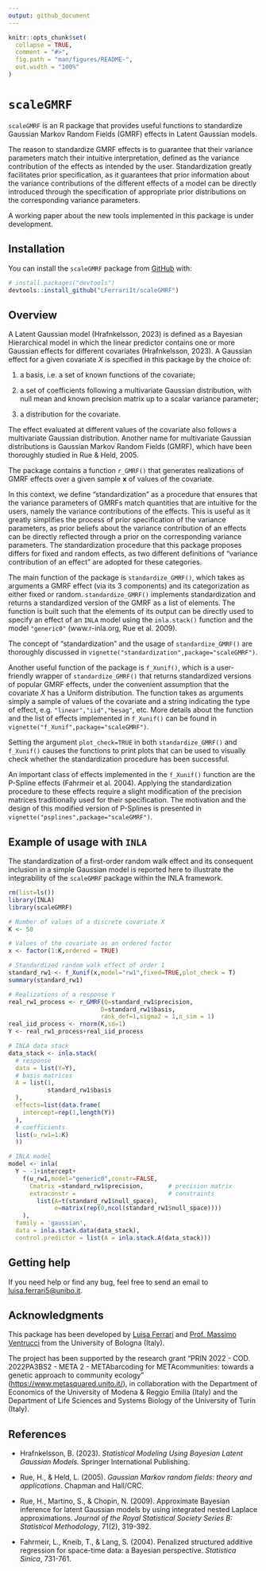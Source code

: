 ```yaml
---
output: github_document
---
```


<!-- README.md is generated from README.Rmd. Please edit that file -->

```r
knitr::opts_chunk$set(
  collapse = TRUE,
  comment = "#>",
  fig.path = "man/figures/README-",
  out.width = "100%"
)
```

# `scaleGMRF`

<!-- badges: start -->

<!-- badges: end -->

`scaleGMRF` is an R package that provides useful functions to standardize Gaussian Markov Random Fields (GMRF) effects in Latent Gaussian models.

The reason to standardize GMRF effects is to guarantee that their variance parameters match their intuitive interpretation, defined as the variance contribution of the effects as intended by the user. Standardization greatly facilitates prior specification, as it guarantees that prior information about the variance contributions of the different effects of a model can be directly introduced through the specification of appropriate prior distributions on the corresponding variance parameters.

A working paper about the new tools implemented in this package is under development.

## Installation

You can install the `scaleGMRF` package from [GitHub](https://github.com/) with:

``` r
# install.packages("devtools")
devtools::install_github("LFerrariIt/scaleGMRF")
```

## Overview

A Latent Gaussian model (Hrafnkelsson, 2023) is defined as a Bayesian Hierarchical model in which the linear predictor contains one or more Gaussian effects for different covariates (Hrafnkelsson, 2023). A Gaussian effect for a given covariate $X$ is specified in this package by the choice of:

1.  a basis, i.e. a set of known functions of the covariate;

2.  a set of coefficients following a multivariate Gaussian distribution, with null mean and known precision matrix up to a scalar variance parameter;

3.  a distribution for the covariate.

The effect evaluated at different values of the covariate also follows a multivariate Gaussian distribution. Another name for multivariate Gaussian distributions is Gaussian Markov Random Fields (GMRF), which have been thoroughly studied in Rue & Held, 2005.

The package contains a function `r_GMRF()` that generates realizations of GMRF effects over a given sample **x** of values of the covariate.

In this context, we define "standardization" as a procedure that ensures that the variance parameters of GMRFs match quantities that are intuitive for the users, namely the variance contributions of the effects. This is useful as it greatly simplifies the process of prior specification of the variance parameters, as prior beliefs about the variance contribution of an effects can be directly reflected through a prior on the corresponding variance parameters. The standardization procedure that this package proposes differs for fixed and random effects, as two different definitions of "variance contribution of an effect" are adopted for these categories.

The main function of the package is `standardize_GMRF()`, which takes as arguments a GMRF effect (via its 3 components) and its categorization as either fixed or random. `standardize_GMRF()` implements standardization and returns a standardized version of the GMRF as a list of elements. The function is built such that the elements of its output can be directly used to specify an effect of an `INLA` model using the `inla.stack()` function and the model `"generic0"` (www.r-inla.org, Rue et al. 2009).

The concept of "standardization" and the usage of `standardize_GMRF()` are thoroughly discussed in `vignette("standardization",package="scaleGMRF")`.

Another useful function of the package is `f_Xunif()`, which is a user-friendly wrapper of `standardize_GMRF()` that returns standardized versions of popular GMRF effects, under the convenient assumption that the covariate $X$ has a Uniform distribution. The function takes as arguments simply a sample of values of the covariate and a string indicating the type of effect, e.g. `"linear","iid","besag"`, etc. More details about the function and the list of effects implemented in `f_Xunif()` can be found in `vignette("f_Xunif",package="scaleGMRF")`.

Setting the argument `plot_check=TRUE` in both `standardize_GMRF()` and `f_Xunif()` causes the functions to print plots that can be used to visually check whether the standardization procedure has been successful.

An important class of effects implemented in the `f_Xunif()` function are the P-Spline effects (Fahrmeir et al. 2004). Applying the standardization procedure to these effects require a slight modification of the precision matrices traditionally used for their specification. The motivation and the design of this modified version of P-Splines is presented in `vignette("psplines",package="scaleGMRF")`.

## Example of usage with `INLA`

The standardization of a first-order random walk effect and its consequent inclusion in a simple Gaussian model is reported here to illustrate the integrability of the `scaleGMRF` package within the INLA framework.

```r
rm(list=ls())
library(INLA)
library(scaleGMRF)

# Number of values of a discrete covariate X
K <- 50

# Values of the covariate as an ordered factor
x <- factor(1:K,ordered = TRUE)

# Standardized random walk effect of order 1
standard_rw1 <- f_Xunif(x,model="rw1",fixed=TRUE,plot_check = T)
summary(standard_rw1)

# Realizations of a response Y
real_rw1_process <- r_GMRF(Q=standard_rw1$precision,
                          D=standard_rw1$basis,
                          rank_def=1,sigma2 = 1,n_sim = 1)
real_iid_process <- rnorm(K,sd=1)
Y <- real_rw1_process+real_iid_process

# INLA data stack
data_stack <- inla.stack(
  # response
  data = list(Y=Y),
  # basis matrices
  A = list(1,
           standard_rw1$basis
  ),
  effects=list(data.frame(
    intercept=rep(1,length(Y))
  ),
  # coefficients
  list(u_rw1=1:K)
  ))

# INLA model
model <- inla(
  Y ~ -1+intercept+
    f(u_rw1,model="generic0",constr=FALSE,
      Cmatrix =standard_rw1$precision,       # precision matrix
      extraconstr =                          # constraints
        list(A=t(standard_rw1$null_space),   
             e=matrix(rep(0,ncol(standard_rw1$null_space))))
    ),
  family = 'gaussian',
  data = inla.stack.data(data_stack),
  control.predictor = list(A = inla.stack.A(data_stack)))
```

```{=html}
<!-- ----# Plot of response, real random walk process, and estimated one
plot(as.numeric(x),Y)
lines(as.numeric(x),real_rw1_process)
lines(as.numeric(x),
      model$summary.fixed$mean+model$summary.random$u_rw1$mean,col=2)---- -->
```

## Getting help

If you need help or find any bug, feel free to send an email to [luisa.ferrari5\@unibo.it](mailto:luisa.ferrari5@unibo.it){.email}.

## Acknowledgments

This package has been developed by [Luisa Ferrari](https://www.unibo.it/sitoweb/luisa.ferrari5/en) and [Prof. Massimo Ventrucci](https://www.unibo.it/sitoweb/massimo.ventrucci/en) from the University of Bologna (Italy).

The project has been supported by the research grant "PRIN 2022 - COD. 2022PA3BS2 - META 2 - METAbarcoding for METAcommunities: towards a genetic approach to community ecology" (<https://www.metasquared.unito.it/>), in collaboration with the Department of Economics of the University of Modena & Reggio Emilia (Italy) and the Department of Life Sciences and Systems Biology of the University of Turin (Italy).

## References

-   Hrafnkelsson, B. (2023). *Statistical Modeling Using Bayesian Latent Gaussian Models.* Springer International Publishing.

-   Rue, H., & Held, L. (2005). *Gaussian Markov random fields: theory and applications*. Chapman and Hall/CRC.

-   Rue, H., Martino, S., & Chopin, N. (2009). Approximate Bayesian inference for latent Gaussian models by using integrated nested Laplace approximations. *Journal of the Royal Statistical Society Series B: Statistical Methodology*, 71(2), 319-392.

-   Fahrmeir, L., Kneib, T., & Lang, S. (2004). Penalized structured additive regression for space-time data: a Bayesian perspective. *Statistica Sinica*, 731-761.
